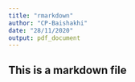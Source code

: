 ```yaml
---
title: "rmarkdown"
author: "CP-Baishakhi"
date: "28/11/2020"
output: pdf_document
---
```


## This is a markdown file
